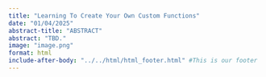 ```yaml
---
title: "Learning To Create Your Own Custom Functions"
date: "01/04/2025"
abstract-title: "ABSTRACT"
abstract: "TBD."
image: "image.png"
format: html
include-after-body: "../../html/html_footer.html" #This is our footer
---
```

